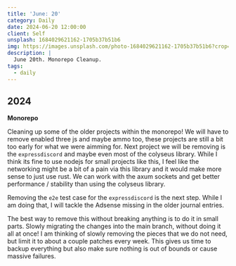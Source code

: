 ```yaml
---
title: 'June: 20'
category: Daily
date: 2024-06-20 12:00:00
client: Self
unsplash: 1684029621162-1705b37b51b6
img: https://images.unsplash.com/photo-1684029621162-1705b37b51b6?crop=entropy&cs=srgb&fm=jpg&ixid=MnwzNjM5Nzd8MHwxfHJhbmRvbXx8fHx8fHx8fDE2ODE3NDg2ODY&ixlib=rb-4.0.3&q=85
description: |
  June 20th. Monorepo Cleanup.
tags:
  - daily
---
```



## 2024

**Monorepo**

Cleaning up some of the older projects within the monorepo!
We will have to remove enabled three js and maybe ammo too, these projects are still a bit too early for what we were aimming for.
Next project we will be removing is the `expressdiscord` and maybe even most of the colyseus library.
While I think its fine to use nodejs for small projects like this, I feel like the networking might be a bit of a pain via this library and it would make more sense to just use rust.
We can work with the axum sockets and get better performance / stability than using the colyseus library.

Removing the `e2e` test case for the `expressdiscord` is the next step.
While I am doing that, I will tackle the Adsense missing in the older journal entries.

The best way to remove this without breaking anything is to do it in small parts.
Slowly migrating the changes into the main branch, without doing it all at once!
I am thinking of slowly removing the pieces that we do not need, but limit it to about a couple patches every week.
This gives us time to backup everything but also make sure nothing is out of bounds or cause massive failures.

